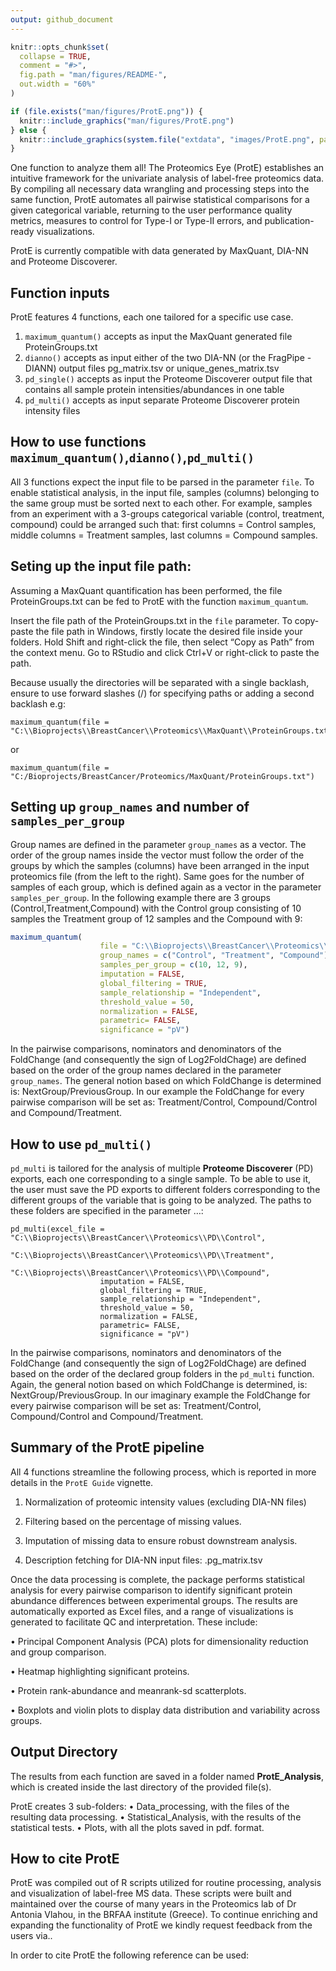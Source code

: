 ```yaml
---
output: github_document
---
```


<!-- README.md is generated from README.Rmd. Please edit that file -->

```r
knitr::opts_chunk$set(
  collapse = TRUE,
  comment = "#>",
  fig.path = "man/figures/README-",
  out.width = "60%"
)
```



```r
if (file.exists("man/figures/ProtE.png")) {
  knitr::include_graphics("man/figures/ProtE.png") 
} else {
  knitr::include_graphics(system.file("extdata", "images/ProtE.png", package = "ProtE"))
}
```
















One function to analyze them all! The Proteomics Eye (ProtE) establishes an intuitive framework for the univariate analysis of label-free proteomics data. By compiling all necessary data wrangling and processing steps into the same function, ProtE automates all pairwise statistical comparisons for a given categorical variable, returning to the user performance quality metrics, measures to control for Type-I or Type-II errors, and publication-ready visualizations. 

ProtE is currently compatible with data generated by MaxQuant, DIA-NN and Proteome Discoverer.


## Function inputs

ProtE features 4 functions, each one tailored for a specific use case.

1.  ```maximum_quantum()``` accepts as input the MaxQuant generated file ProteinGroups.txt
2.  ```dianno()``` accepts as input either of the two DIA-NN (or the FragPipe - DIANN) output files pg_matrix.tsv or unique_genes_matrix.tsv
3.  ```pd_single()``` accepts as input the Proteome Discoverer output file that contains all sample protein intensities/abundances in one table
4.  ```pd_multi()``` accepts as input separate Proteome Discoverer protein intensity files

 
## How to use functions `maximum_quantum()`,`dianno()`,`pd_multi()`
All 3 functions expect the input file to be parsed in the parameter ```file```. To enable statistical analysis, in the input file, samples (columns) belonging to the same group must be sorted next to each other. For example, samples from an experiment with a 3-groups categorical variable (control, treatment, compound) could be arranged such that: first columns = Control samples, middle columns = Treatment samples, last columns = Compound samples.

## Seting up the input file path:
Assuming a MaxQuant quantification has been performed, the file ProteinGroups.txt can be fed to ProtE with the function `maximum_quantum`. 

Insert the file path of the ProteinGroups.txt in the ```file``` parameter. To copy-paste the file path in Windows, firstly locate the desired file inside your folders. Hold Shift and right-click the file, then select "Copy as Path" from the context menu. Go to RStudio and click Ctrl+V or right-click to paste the path. 

Because usually the directories will be separated with a single backlash, ensure to use forward slashes (/) for specifying paths or adding a second backlash
e.g:
```
maximum_quantum(file = "C:\\Bioprojects\\BreastCancer\\Proteomics\\MaxQuant\\ProteinGroups.txt")
```
or 
```
maximum_quantum(file = "C:/Bioprojects/BreastCancer/Proteomics/MaxQuant/ProteinGroups.txt")
```

## Setting up `group_names` and number of `samples_per_group`
Group names are defined in the parameter ```group_names``` as a vector. The order of the group names inside the vector must follow the order of the groups by which the samples (columns) have been arranged in the input proteomics file (from the left to the right). Same goes for the number of samples of each group, which is defined again as a vector in the parameter ```samples_per_group```. In the following example there are 3 groups (Control,Treatment,Compound) with the Control group consisting of 10 samples the Treatment group of 12 samples and the Compound with 9:

```r

maximum_quantum(
                    file = "C:\\Bioprojects\\BreastCancer\\Proteomics\\MaxQuant\\ProteinGroups.txt",
                    group_names = c("Control", "Treatment", "Compound"),
                    samples_per_group = c(10, 12, 9),
                    imputation = FALSE,
                    global_filtering = TRUE,
                    sample_relationship = "Independent",
                    threshold_value = 50,
                    normalization = FALSE,
                    parametric= FALSE,
                    significance = "pV")
```

In the pairwise comparisons, nominators and denominators of the FoldChange (and consequently the sign of Log2FoldChage) are defined based on the order of the group names declared in the parameter ```group_names```. The general notion based on which FoldChange is determined is: NextGroup/PreviousGroup. 
In our example the FoldChange for every pairwise comparison will be set as: Treatment/Control, Compound/Control and Compound/Treatment.


## How to use `pd_multi()`

```pd_multi``` is tailored for the analysis of multiple **Proteome Discoverer** (PD) exports, each one corresponding to a single sample. To be able to use it, the user must save the PD exports to different folders corresponding to the different groups of the variable that is going to be analyzed. The paths to these folders are specified in the parameter ...:

```
pd_multi(excel_file = "C:\\Bioprojects\\BreastCancer\\Proteomics\\PD\\Control",
                       "C:\\Bioprojects\\BreastCancer\\Proteomics\\PD\\Treatment",
                       "C:\\Bioprojects\\BreastCancer\\Proteomics\\PD\\Compound",
                    imputation = FALSE,
                    global_filtering = TRUE,
                    sample_relationship = "Independent",
                    threshold_value = 50,
                    normalization = FALSE,
                    parametric= FALSE,
                    significance = "pV")
```
In the pairwise comparisons, nominators and denominators of the FoldChange (and consequently the sign of Log2FoldChage) are defined based on the order of the declared group folders in the ```pd_multi``` function. Again, the general notion based on which FoldChange is determined, is: NextGroup/PreviousGroup. In our imaginary example the FoldChange for every pairwise comparison will be set as: Treatment/Control, Compound/Control and Compound/Treatment.

## Summary of the ProtE pipeline
All 4 functions streamline the following process, which is reported in more details in the `ProtE Guide` vignette. 

1.	Normalization of proteomic intensity values (excluding DIA-NN files)

2.	Filtering based on the percentage of missing values.

3.	Imputation of missing data to ensure robust downstream analysis.

4.  Description fetching for DIA-NN input files: .pg_matrix.tsv 

Once the data processing is complete, the package performs statistical analysis for every pairwise comparison to identify significant protein abundance differences between experimental groups. The results are automatically exported as Excel files, and a range of visualizations is generated to facilitate QC and interpretation. These include:

•	Principal Component Analysis (PCA) plots for dimensionality reduction and group comparison.

•	Heatmap highlighting significant proteins.

•	Protein rank-abundance  and meanrank-sd scatterplots.

•	Boxplots and violin plots to display data distribution and variability across groups.



## Output Directory

The results from each function are saved in a folder named **ProtE_Analysis**, which is created inside the last directory of the provided file(s).

ProtE creates 3 sub-folders:
• Data_processing, with the files of the resulting data processing.
• Statistical_Analysis, with the  results of the statistical tests.
• Plots, with all the plots saved in pdf. format.






## How to cite ProtE
ProtE was compiled out of R scripts utilized for routine processing, analysis and visualization of label-free MS data. These scripts were built and maintained over the course of many years in the Proteomics lab of Dr Antonia Vlahou, in the BRFAA institute (Greece). To continue enriching and expanding the functionality of ProtE we kindly request feedback from the users via..

In order to cite ProtE the following reference can be used:



